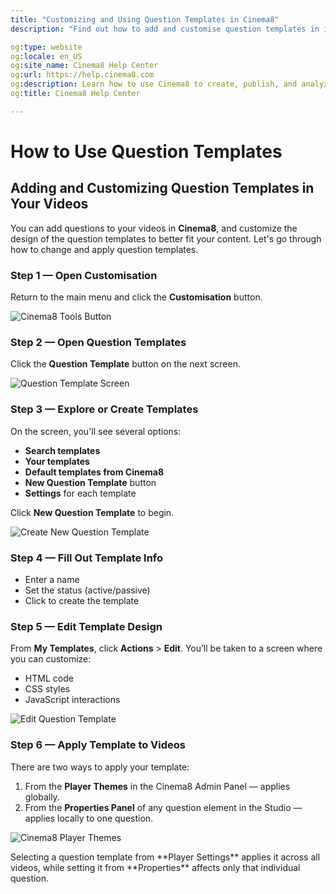 ```yaml
---
title: "Customizing and Using Question Templates in Cinema8"
description: "Find out how to add and customise question templates in interactive videos for quizzes, surveys and assessments. Visit Cinema8."

og:type: website
og:locale: en_US
og:site_name: Cinema8 Help Center
og:url: https://help.cinema8.com
og:description: Learn how to use Cinema8 to create, publish, and analyze interactive videos.
og:title: Cinema8 Help Center

---
```



# How to Use Question Templates

## Adding and Customizing Question Templates in Your Videos

You can add questions to your videos in **Cinema8**, and customize the design of the question templates to better fit your content. Let's go through how to change and apply question templates.

<Steps>

### Step 1 — Open Customisation
Return to the main menu and click the **Customisation** button.

![Cinema8 Tools Button](/screenshot/questions/questionTemplate1.webp)

### Step 2 — Open Question Templates
Click the **Question Template** button on the next screen.

![Question Template Screen](/screenshot/questions/questionTemplate2.webp)

### Step 3 — Explore or Create Templates
On the screen, you'll see several options:

- **Search templates**
- **Your templates**
- **Default templates from Cinema8**
- **New Question Template** button
- **Settings** for each template

Click **New Question Template** to begin.

![Create New Question Template](/screenshot/questions/questionTemplate3.webp)

### Step 4 — Fill Out Template Info
- Enter a name
- Set the status (active/passive)
- Click to create the template

### Step 5 — Edit Template Design
From **My Templates**, click **Actions** > **Edit**. You’ll be taken to a screen where you can customize:

- HTML code
- CSS styles
- JavaScript interactions

![Edit Question Template](/screenshot/questions/questionTemplate4.webp)

### Step 6 — Apply Template to Videos
There are two ways to apply your template:

1. From the **Player Themes** in the Cinema8 Admin Panel — applies globally.
2. From the **Properties Panel** of any question element in the Studio — applies locally to one question.

![Cinema8 Player Themes](/screenshot/questions/questionTemplate5.webp)

</Steps>

<Callout type="info">
Selecting a question template from **Player Settings** applies it across all videos, while setting it from **Properties** affects only that individual question.
</Callout>
